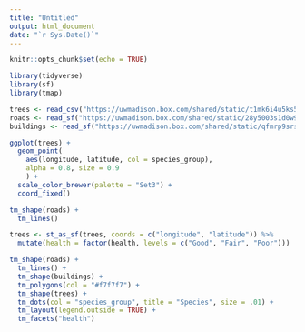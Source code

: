 ```yaml
---
title: "Untitled"
output: html_document
date: "`r Sys.Date()`"
---
```


```r
knitr::opts_chunk$set(echo = TRUE)
```

```r
library(tidyverse)
library(sf)
library(tmap)
```

```r
trees <- read_csv("https://uwmadison.box.com/shared/static/t1mk6i4u5ks5bjxaw2c7soe2z8i75m2o.csv")
roads <- read_sf("https://uwmadison.box.com/shared/static/28y5003s1d0w9nqjnk9xme2n86xazuuj.geojson")
buildings <- read_sf("https://uwmadison.box.com/shared/static/qfmrp9srsoq0a7oj0e7xmgu5spojr33e.geojson")
```

```r
ggplot(trees) +
  geom_point(
    aes(longitude, latitude, col = species_group),
    alpha = 0.8, size = 0.9
    ) +
  scale_color_brewer(palette = "Set3") +
  coord_fixed()

tm_shape(roads) +
  tm_lines()
```

```r
trees <- st_as_sf(trees, coords = c("longitude", "latitude")) %>%
  mutate(health = factor(health, levels = c("Good", "Fair", "Poor")))

tm_shape(roads) +
  tm_lines() +
  tm_shape(buildings) +
  tm_polygons(col = "#f7f7f7") +
  tm_shape(trees) +
  tm_dots(col = "species_group", title = "Species", size = .01) +
  tm_layout(legend.outside = TRUE) +
  tm_facets("health")
```

